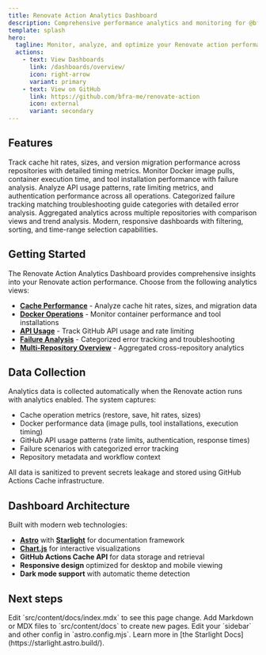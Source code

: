 ```yaml
---
title: Renovate Action Analytics Dashboard
description: Comprehensive performance analytics and monitoring for @bfra.me/renovate-action execution across repositories
template: splash
hero:
  tagline: Monitor, analyze, and optimize your Renovate action performance with comprehensive analytics dashboards
  actions:
    - text: View Dashboards
      link: /dashboards/overview/
      icon: right-arrow
      variant: primary
    - text: View on GitHub
      link: https://github.com/bfra-me/renovate-action
      icon: external
      variant: secondary
---
```



## Features

<CardGrid>
  <Card title="Cache Performance Analytics" icon="open-book">
    Track cache hit rates, sizes, and version migration performance across repositories with detailed timing metrics.
  </Card>
  <Card title="Docker Operations Monitoring" icon="setting">
    Monitor Docker image pulls, container execution time, and tool installation performance with failure analysis.
  </Card>
  <Card title="GitHub API Usage Tracking" icon="github">
    Analyze API usage patterns, rate limiting metrics, and authentication performance across all operations.
  </Card>
  <Card title="Failure Scenario Analysis" icon="warning">
    Categorized failure tracking matching troubleshooting guide categories with detailed error analysis.
  </Card>
  <Card title="Multi-Repository Overview" icon="document">
    Aggregated analytics across multiple repositories with comparison views and trend analysis.
  </Card>
  <Card title="Interactive Dashboards" icon="approve-check">
    Modern, responsive dashboards with filtering, sorting, and time-range selection capabilities.
  </Card>
</CardGrid>

## Getting Started

The Renovate Action Analytics Dashboard provides comprehensive insights into your Renovate action performance. Choose from the following analytics views:

- **[Cache Performance](/dashboards/cache/)** - Analyze cache hit rates, sizes, and migration data
- **[Docker Operations](/dashboards/docker/)** - Monitor container performance and tool installations
- **[API Usage](/dashboards/api/)** - Track GitHub API usage and rate limiting
- **[Failure Analysis](/dashboards/failures/)** - Categorized error tracking and troubleshooting
- **[Multi-Repository Overview](/dashboards/overview/)** - Aggregated cross-repository analytics

## Data Collection

Analytics data is collected automatically when the Renovate action runs with analytics enabled. The system captures:

- Cache operation metrics (restore, save, hit rates, sizes)
- Docker performance data (image pulls, tool installations, execution timing)
- GitHub API usage patterns (rate limits, authentication, response times)
- Failure scenarios with categorized error tracking
- Repository metadata and workflow context

All data is sanitized to prevent secrets leakage and stored using GitHub Actions Cache infrastructure.

## Dashboard Architecture

Built with modern web technologies:

- **[Astro](https://astro.build/)** with **[Starlight](https://starlight.astro.build/)** for documentation framework
- **[Chart.js](https://www.chartjs.org/)** for interactive visualizations
- **GitHub Actions Cache API** for data storage and retrieval
- **Responsive design** optimized for desktop and mobile viewing
- **Dark mode support** with automatic theme detection

## Next steps

<CardGrid stagger>
	<Card title="Update content" icon="pencil">
		Edit `src/content/docs/index.mdx` to see this page change.
	</Card>
	<Card title="Add new content" icon="add-document">
		Add Markdown or MDX files to `src/content/docs` to create new pages.
	</Card>
	<Card title="Configure your site" icon="setting">
		Edit your `sidebar` and other config in `astro.config.mjs`.
	</Card>
	<Card title="Read the docs" icon="open-book">
		Learn more in [the Starlight Docs](https://starlight.astro.build/).
	</Card>
</CardGrid>
